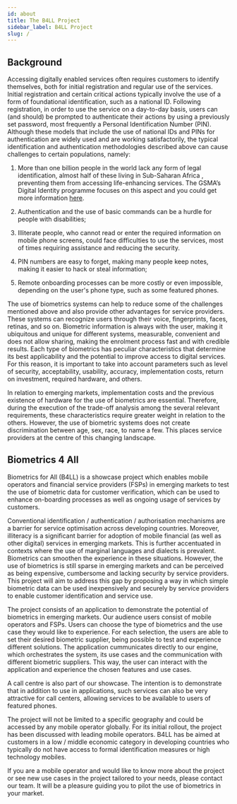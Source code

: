 ```yaml
---
id: about
title: The B4LL Project
sidebar_label: B4LL Project
slug: /
---
```


##  Background

Accessing digitally enabled services often requires customers to identify themselves, both for initial registration and regular use of the services. Initial registration and certain critical actions typically involve the use of a form of foundational identification, such as a national ID. Following registration, in order to use the service on a day-to-day basis, users can (and should) be prompted to authenticate their actions by using a previously set password, most frequently a Personal Identification Number (PIN). Although these models that include the use of national IDs and PINs for authentication are widely used and are working satisfactorily, the typical identification and authentication methodologies described above can cause challenges to certain populations, namely:

1.	More than one billion people in the world lack any form of legal identification, almost half of these living in Sub-Saharan Africa , preventing them from accessing life-enhancing services. The GSMA’s Digital Identity programme focuses on this aspect and you could get more information [here](https://www.gsma.com/mobilefordevelopment/digital-identity/). 

2.	Authentication and the use of basic commands can be a hurdle for people with disabilities;

3.	Illiterate people, who cannot read or enter the required information on mobile phone screens, could face difficulties to use the services, most of times requiring assistance and reducing the security. 

4.	PIN numbers are easy to forget, making many people keep notes, making it easier to hack or steal information;

5.	Remote onboarding processes can be more costly or even impossible, depending on the user's phone type, such as some featured phones.

The use of biometrics systems can help to reduce some of the challenges mentioned above and also provide other advantages for service providers. These systems can recognize users through their voice, fingerprints, faces, retinas, and so on. Biometric information is always with the user, making it ubiquitous and unique for different systems, measurable, convenient and does not allow sharing, making the enrolment process fast and with credible results. Each type of biometrics has peculiar characteristics that determine its best applicability and the potential to improve access to digital services. For this reason, it is important to take into account parameters such as level of security, acceptability, usability, accuracy, implementation costs, return on investment, required hardware, and others.

In relation to emerging markets, implementation costs and the previous existence of hardware for the use of biometrics are essential. Therefore, during the execution of the trade-off analysis among the several relevant requirements, these characteristics require greater weight in relation to the others. However, the use of biometric systems does not create discrimination between age, sex, race, to name a few. This places service providers at the centre of this changing landscape. 

## Biometrics 4 All

Biometrics for All (B4LL) is a showcase project which enables mobile operators and financial service providers (FSPs) in emerging markets to test the use of biometric data for customer verification, which can be used to enhance on-boarding processes as well as ongoing usage of services by customers.

Conventional identification / authentication / authorisation mechanisms are a barrier for service optimisation across developing countries. Moreover, illiteracy is a significant barrier for adoption of mobile financial (as well as other digital) services in emerging markets. This is further accentuated in contexts where the use of marginal languages and dialects is prevalent. Biometrics can smoothen the experience in these situations. However, the use of biometrics is still sparse in emerging markets and can be perceived as being expensive, cumbersome and lacking security by service providers. This project will aim to address this gap by proposing a way in which simple biometric data can be used inexpensively and securely by service providers to enable customer identification and service use. 

The project consists of an application to demonstrate the potential of biometrics in emerging markets. Our audience users consist of mobile operators and FSPs. Users can choose the type of biometrics and the use case they would like to experience. For each selection, the users are able to set their desired biometric supplier, being possible to test and experience different solutions. The application  cummunicates directly to our engine, which orchestrates the system, its use cases and the communication with different biometric suppliers. This way, the user can interact with the application and experience the chosen features and use cases. 

A call centre is also part of our showcase. The intention is to demonstrate that in addition to use in applications, such services can also be very attractive for call centers, allowing services to be available to users of featured phones.

The project will not be limited to a specific geography and could be accessed by any mobile operator globally. For its initial rollout, the project has been discussed with leading mobile operators. B4LL has be aimed at customers in a low / middle economic category in developing countries who typically do not have access to formal identification measures or high technology mobiles. 

If you are a mobile operator and would like to know more about the project or see new use cases in the project tailored to your needs, please contact our team. It will be a pleasure guiding you to pilot the use of biometrics in your market.
